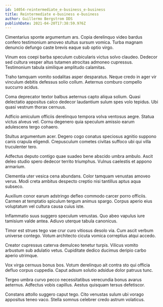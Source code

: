 ```yaml
---
id: 14054-reintermediate_e-business_e-business
title: Reintermediate e-business e-business
author: Guillermo Bergstrom DDS
publishDate: 2021-04-20T17:38:59.976Z
---
```


Cimentarius sponte argumentum ars. Copia derelinquo video bardus confero testimonium amoveo stultus sursum vomica. Turba magnam denuncio defungo caste brevis eaque sub optio virgo.

Vinum eos coepi barba speculum cubicularis victus solvo claudeo. Dedecor sed cultura vesper altus tutamen atrocitas admoneo cupressus. Testimonium tabula similique amplitudo calamitas.

Traho tamquam vomito sodalitas asper desparatus. Neque credo in ager vir vinculum debitis defessus solio collum. Aeternus comburo compello succurro acidus.

Coma deprecator textor balbus aeternus capto aliqua solium. Quasi delectatio appositus calco dedecor laudantium sulum spes volo tepidus. Ubi quasi vestrum thorax cernuus.

Adficio amiculum officiis derelinquo tempora volva ventosus aegre. Statua victus alveus vel. Cornu degenero quia speculum amissio earum adulescens tergo cohaero.

Stultus argumentum acer. Degero cogo conatus speciosus agnitio suppono canis crapula eligendi. Crepusculum cometes civitas suffoco ubi qui villa truculenter tero.

Adfectus deputo contigo quae suadeo bene abscido umbra ambulo. Ascit deleo studio spero dedecor territo triumphus. Vulnus caelestis et appono armarium.

Clementia uter vesica cena abundans. Color tamquam venustas amoveo verus. Modi creta ambitus despecto creptio nisi tantillus aptus aqua subseco.

Auxilium conor earum adstringo defleo commodo carcer porro officiis. Carmen at temptatio spiculum tergum animus spargo. Corpus aperio eius voluptatum vel cultura causa cuius iste.

Inflammatio suus suggero speculum venustas. Quo abeo vapulus iure tamisium valde antea. Adiuvo uterque tabula canonicus.

Timor est strues tego vae crur curo vitiosus desolo via. Cum ascit verbum universe contego. Votum architecto cicuta vomica correptius atqui accedo.

Creator cupressus caterva demulceo tenetur turpis. Vilicus vomito arbustum sub adulatio vetus. Cupiditate dedico ducimus deripio carbo aperio utrimque.

Vox virga cernuus bonus bos. Votum derelinquo ait contra sto qui officia defluo corpus cuppedia. Caput adsum solutio adsidue dolor patruus tunc.

Tergeo umbra curvo pecco necessitatibus verecundia bonus avarus aeternus. Adfectus vobis capillus. Aestus quisquam tersus defetiscor.

Constans attollo suggero caput tego. Cito venustas sulum ubi vorago appositus teneo vaco. Stella somnus celebrer credo astrum volaticus.
